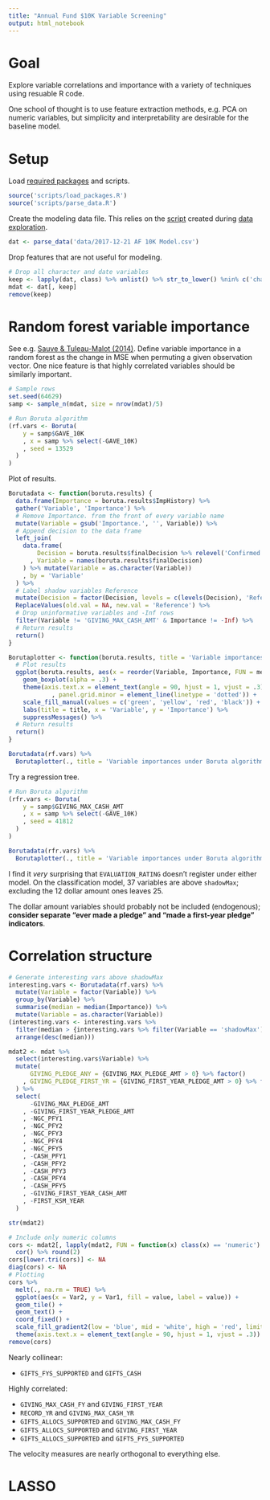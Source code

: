 ```yaml
---
title: "Annual Fund $10K Variable Screening"
output: html_notebook
---
```


# Goal

Explore variable correlations and importance with a variety of techniques using resuable R code.

One school of thought is to use feature extraction methods, e.g. PCA on numeric variables, but simplicity and interpretability are desirable for the baseline model.

# Setup

Load [required packages](https://github.com/phively/ksm-models/blob/master/af-10k-fy17/PACKAGES.txt) and scripts.

```r
source('scripts/load_packages.R')
source('scripts/parse_data.R')
```

Create the modeling data file. This relies on the [script](https://github.com/phively/ksm-models/blob/master/af-10k-fy17/scripts/parse_data.R) created during [data exploration](https://github.com/phively/ksm-models/blob/master/af-10k-fy17/01%20AF%2010K%20Model%20Data%20Exploration.Rmd).

```r
dat <- parse_data('data/2017-12-21 AF 10K Model.csv')
```

Drop features that are not useful for modeling.

```r
# Drop all character and date variables
keep <- lapply(dat, class) %>% unlist() %>% str_to_lower() %nin% c('character', 'date')
mdat <- dat[, keep]
remove(keep)
```

# Random forest variable importance

See e.g. [Sauve & Tuleau-Malot (2014)](https://hal-unice.archives-ouvertes.fr/hal-00551375/document). Define variable importance in a random forest as the change in MSE when permuting a given observation vector. One nice feature is that highly correlated variables should be similarly important.

```r
# Sample rows
set.seed(64629)
samp <- sample_n(mdat, size = nrow(mdat)/5)

# Run Boruta algorithm
(rf.vars <- Boruta(
    y = samp$GAVE_10K
    , x = samp %>% select(-GAVE_10K)
    , seed = 13529
  )
)
```

Plot of results.

```r
Borutadata <- function(boruta.results) {
  data.frame(Importance = boruta.results$ImpHistory) %>%
  gather('Variable', 'Importance') %>%
  # Remove Importance. from the front of every variable name
  mutate(Variable = gsub('Importance.', '', Variable)) %>%
  # Append decision to the data frame
  left_join(
    data.frame(
        Decision = boruta.results$finalDecision %>% relevel('Confirmed')
      , Variable = names(boruta.results$finalDecision)
    ) %>% mutate(Variable = as.character(Variable))
    , by = 'Variable'
  ) %>%
  # Label shadow variables Reference
  mutate(Decision = factor(Decision, levels = c(levels(Decision), 'Reference'))) %>%
  ReplaceValues(old.val = NA, new.val = 'Reference') %>%
  # Drop uninformative variables and -Inf rows
  filter(Variable != 'GIVING_MAX_CASH_AMT' & Importance != -Inf) %>%
  # Return results
  return()
}

Borutaplotter <- function(boruta.results, title = 'Variable importances under Boruta algorithm') {
  # Plot results
  ggplot(boruta.results, aes(x = reorder(Variable, Importance, FUN = median), y = Importance, fill = Decision)) +
    geom_boxplot(alpha = .3) +
    theme(axis.text.x = element_text(angle = 90, hjust = 1, vjust = .3)
            , panel.grid.minor = element_line(linetype = 'dotted')) +
    scale_fill_manual(values = c('green', 'yellow', 'red', 'black')) +
    labs(title = title, x = 'Variable', y = 'Importance') %>%
    suppressMessages() %>%
  # Return results
  return()
}
```

```r
Borutadata(rf.vars) %>%
  Borutaplotter(., title = 'Variable importances under Boruta algorithm (classification)')
```

Try a regression tree.

```r
# Run Boruta algorithm
(rfr.vars <- Boruta(
    y = samp$GIVING_MAX_CASH_AMT
    , x = samp %>% select(-GAVE_10K)
    , seed = 41812
  )
)
```

```r
Borutadata(rfr.vars) %>%
  Borutaplotter(., title = 'Variable importances under Boruta algorithm (regression)')
```

I find it *very* surprising that `EVALUATION_RATING` doesn't register under either model. On the classification model, 37 variables are above `shadowMax`; excluding the 12 dollar amount ones leaves 25.

The dollar amount variables should probably not be included (endogenous); **consider separate "ever made a pledge" and "made a first-year pledge" indicators**.

# Correlation structure

```r
# Generate interesting vars above shadowMax
interesting.vars <- Borutadata(rf.vars) %>%
  mutate(Variable = factor(Variable)) %>%
  group_by(Variable) %>%
  summarise(median = median(Importance)) %>%
  mutate(Variable = as.character(Variable))
(interesting.vars <- interesting.vars %>%
  filter(median > {interesting.vars %>% filter(Variable == 'shadowMax') %>% select(median) %>% unlist()}) %>%
  arrange(desc(median)))
```

```r
mdat2 <- mdat %>%
  select(interesting.vars$Variable) %>%
  mutate(
      GIVING_PLEDGE_ANY = {GIVING_MAX_PLEDGE_AMT > 0} %>% factor()
    , GIVING_PLEDGE_FIRST_YR = {GIVING_FIRST_YEAR_PLEDGE_AMT > 0} %>% factor()
  ) %>%
  select(
      -GIVING_MAX_PLEDGE_AMT
    , -GIVING_FIRST_YEAR_PLEDGE_AMT
    , -NGC_PFY1
    , -NGC_PFY2
    , -NGC_PFY3
    , -NGC_PFY4
    , -NGC_PFY5
    , -CASH_PFY1
    , -CASH_PFY2
    , -CASH_PFY3
    , -CASH_PFY4
    , -CASH_PFY5
    , -GIVING_FIRST_YEAR_CASH_AMT
    , -FIRST_KSM_YEAR
  )

str(mdat2)
```

```r
# Include only numeric columns
cors <- mdat2[, lapply(mdat2, FUN = function(x) class(x) == 'numeric') %>% unlist()] %>%
  cor() %>% round(2)
cors[lower.tri(cors)] <- NA
diag(cors) <- NA
# Plotting
cors %>%
  melt(., na.rm = TRUE) %>%
  ggplot(aes(x = Var2, y = Var1, fill = value, label = value)) +
  geom_tile() +
  geom_text() +
  coord_fixed() +
  scale_fill_gradient2(low = 'blue', mid = 'white', high = 'red', limits = c (-1, 1)) +
  theme(axis.text.x = element_text(angle = 90, hjust = 1, vjust = .3))
remove(cors)
```

Nearly collinear:

* `GIFTS_FYS_SUPPORTED` and `GIFTS_CASH`

Highly correlated:

* `GIVING_MAX_CASH_FY` and `GIVING_FIRST_YEAR`
* `RECORD_YR` and `GIVING_MAX_CASH_YR`
* `GIFTS_ALLOCS_SUPPORTED` and `GIVING_MAX_CASH_FY`
* `GIFTS_ALLOCS_SUPPORTED` and `GIVING_FIRST_YEAR`
* `GIFTS_ALLOCS_SUPPORTED` and `GIFTS_FYS_SUPPORTED`

The velocity measures are nearly orthogonal to everything else.

# LASSO

